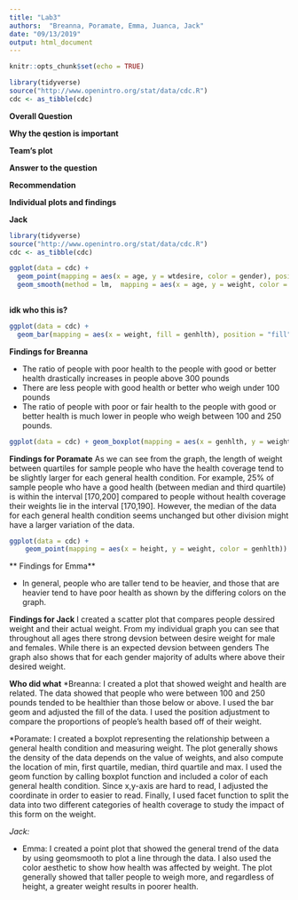---
title: "Lab3"
authors:  "Breanna, Poramate, Emma, Juanca, Jack"
date: "09/13/2019"
output: html_document
---

```{r setup, include=FALSE}
knitr::opts_chunk$set(echo = TRUE)
```

```{r include = FALSE}
library(tidyverse)
source("http://www.openintro.org/stat/data/cdc.R")
cdc <- as_tibble(cdc)
```

**Overall Question**

**Why the qestion is important**

**Team's plot**

**Answer to the question**

**Recommendation**

**Individual plots and findings**

**Jack**
```{r}
library(tidyverse)
source("http://www.openintro.org/stat/data/cdc.R")
cdc <- as_tibble(cdc)

ggplot(data = cdc) + 
  geom_point(mapping = aes(x = age, y = wtdesire, color = gender), position = "jitter") + theme(aspect.ratio = 0.5)+
  geom_smooth(method = lm,  mapping = aes(x = age, y = weight, color = gender))
  

```

**idk who this is?**
```{r}
ggplot(data = cdc) +
  geom_bar(mapping = aes(x = weight, fill = genhlth), position = "fill")
```

**Findings for Breanna**

* The ratio of people with poor health to the people with good or better health drastically increases in people above 300 pounds
* There are less people with good health or better who weigh under 100 pounds
* The ratio of people with poor or fair health to the people with good or better health is much lower in people who weigh between 100 and 250 pounds.

```{r}
ggplot(data = cdc) + geom_boxplot(mapping = aes(x = genhlth, y = weight, color = genhlth))  +coord_flip() + facet_wrap(~hlthplan)
```

**Findings for Poramate**
As we can see from the graph, the length of weight between quartiles for sample people who have the health coverage tend to be slightly larger for each general health condition. For example, 25% of sample people who have a good health (between median and third quartile) is within the interval [170,200] compared to people without health coverage their weights lie in the interval [170,190]. However, the median of the data for each general health condition seems unchanged but other division might have a larger variation of the data.

```{r}
ggplot(data = cdc) + 
    geom_point(mapping = aes(x = height, y = weight, color = genhlth)) + geom_smooth(method = lm, mapping = aes(x = height, y = weight))
```

** Findings for Emma**

* In general, people who are taller tend to be heavier, and those that are heavier tend to have poor health as shown by the differing colors on the graph.

**Findings for Jack**
I created a scatter plot that compares people dessired weight and their actual weight. From my individual graph you can see that throughout all ages there strong devsion between desire weight for male and females. While there is an expected devsion between genders The graph also shows that for each gender majority of adults where above their desired weight.

**Who did what**
*Breanna: I created a plot that showed weight and health are related. The data showed that people who were between 100 and 250 pounds tended to be healthier than those below or above. I used the bar geom and adjusted the fill of the data. I used the position adjustment to compare the proportions of people's health based off of their weight.

*Poramate: I created a boxplot representing the relationship between a general health condition and measuring weight. The plot generally shows the density of the data depends on the value of weights, and also compute the location of min, first quartile, median, third quartile and max. I used the geom function by calling boxplot function and included a color of each general health condition. Since x,y-axis are hard to read, I adjusted the coordinate in order to easier to read. Finally, I used facet function to split the data into two different categories of health coverage to study the impact of this form on the weight.

*Jack:*


* Emma: I created a point plot that showed the general trend of the data by using geomsmooth to plot a line through the data.  I also used the color aesthetic to show how health was affected by weight.  The plot generally showed that taller people to weigh more, and regardless of height, a greater weight results in poorer health. 